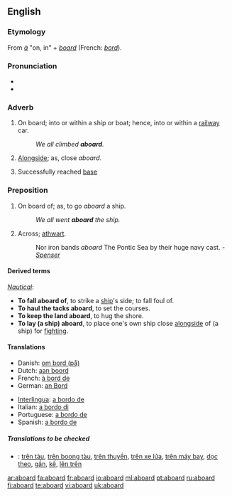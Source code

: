 ==English==

===Etymology===
From {{OF.}} ''[[à]]'' "on, in" + ''[[board]]'' (French: ''[[bord]]'').

===Pronunciation===
*{{IPA| [ə'bɔ:rd]}}
*{{audio|en-us-aboard.ogg|Audio (US)}}

===Adverb===
{{en-adv|-}}

# On board; into or within a ship or boat; hence, into or within a [[railway]] car.
#: ''We all climbed '''aboard'''.''
# [[Alongside]]; as, close ''aboard''.
# {{baseball}} Successfully reached [[base]]

===Preposition===
{{en-prep}}

# On board of; as, to go ''aboard'' a ship.
#: ''We all went '''aboard''' the ship.''
# {{obsolete}} Across; [[athwart]].
#:Nor iron bands ''aboard'' The Pontic Sea by their huge navy cast. - ''[[Spenser]]''

====Derived terms====
''[[Nautical]]'':
*'''To fall aboard of''', to strike a [[ship]]'s side; to fall foul of.
*'''To haul the tacks aboard''', to set the courses.
*'''To keep the land aboard''', to hug the shore.
*'''To lay (a ship) aboard''', to place one's own ship close [[alongside]] of (a ship) for [[fighting]].

====Translations====
{{trans-top|on board of}}
*Danish: [[om bord (på)]]
*Dutch: [[aan boord]]
*French: [[à bord de]]
*German: [[an Bord]]
{{trans-mid}}
*[[Interlingua]]: [[a bordo de]]
*Italian: [[a bordo di]]
*Portuguese: [[a bordo de]]
*Spanish: [[a bordo de]]
{{trans-bottom}}

=====Translations to be checked=====
{{checktrans}}
*{{ttbc|Vietnamese}}: [[trên tàu]], [[trên boong tàu]], [[trên thuyền]], [[trên xe lửa]], [[trên máy bay]], [[dọc theo]], [[gần]], [[kế]], [[lên trên]]

[[ar:aboard]]
[[fa:aboard]]
[[fr:aboard]]
[[io:aboard]]
[[ml:aboard]]
[[pt:aboard]]
[[ru:aboard]]
[[fi:aboard]]
[[te:aboard]]
[[vi:aboard]]
[[uk:aboard]]